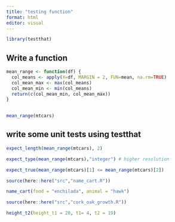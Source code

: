 ```yaml
---
title: "testing function"
format: html
editor: visual
---
```


```r
library(testthat)
```

## Write a function

```r
mean_range <- function(df) {
  col_means <- apply(X=df, MARGIN = 2, FUN=mean, na.rm=TRUE)
  col_mean_max <- max(col_means)
  col_mean_min <- min(col_means)
  return(c(col_mean_min, col_mean_max))
}
  
```

```r
mean_range(mtcars)
```

## write some unit tests using testthat

```r
expect_length(mean_range(mtcars), 2)
```

```r
expect_type(mean_range(mtcars),"integer") # higher resolution
```

```r
expect_true(mean_range(mtcars)[1] <= mean_range(mtcars)[2]) 
```

```r
source(here::here("src","name_cart.R"))
```

```r
name_cart(food = "enchilada", animal = "hawk")
```

```r
source(here::here("src","cork_oak_growth.R"))
```

```r
height_t2(height_t1 = 20, t1= 4, t2 = 19)
```
